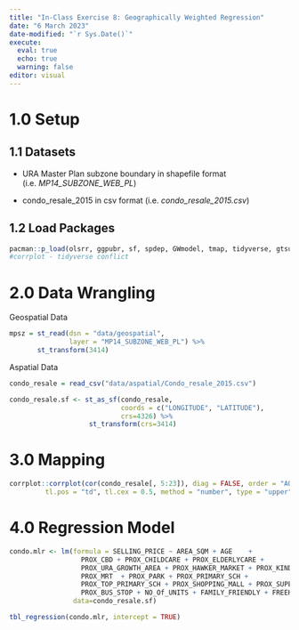 ```yaml
---
title: "In-Class Exercise 8: Geographically Weighted Regression"
date: "6 March 2023"
date-modified: "`r Sys.Date()`"
execute: 
  eval: true
  echo: true
  warning: false
editor: visual
---
```


# 1.0 Setup

## 1.1 Datasets

-   URA Master Plan subzone boundary in shapefile format (i.e. *MP14_SUBZONE_WEB_PL*)

-   condo_resale_2015 in csv format (i.e. *condo_resale_2015.csv*)

## 1.2 Load Packages

```r
pacman::p_load(olsrr, ggpubr, sf, spdep, GWmodel, tmap, tidyverse, gtsummary)
#corrplot - tidyverse conflict
```

# 2.0 Data Wrangling

Geospatial Data

```r
mpsz = st_read(dsn = "data/geospatial", 
               layer = "MP14_SUBZONE_WEB_PL") %>%
       st_transform(3414)
```

Aspatial Data

```r
condo_resale = read_csv("data/aspatial/Condo_resale_2015.csv")

condo_resale.sf <- st_as_sf(condo_resale,
                            coords = c("LONGITUDE", "LATITUDE"),
                            crs=4326) %>%
                    st_transform(crs=3414)
```

# 3.0 Mapping

```r
corrplot::corrplot(cor(condo_resale[, 5:23]), diag = FALSE, order = "AOE",
         tl.pos = "td", tl.cex = 0.5, method = "number", type = "upper")
```

# 4.0 Regression Model

```r
condo.mlr <- lm(formula = SELLING_PRICE ~ AREA_SQM + AGE    + 
                  PROX_CBD + PROX_CHILDCARE + PROX_ELDERLYCARE +
                  PROX_URA_GROWTH_AREA + PROX_HAWKER_MARKET + PROX_KINDERGARTEN + 
                  PROX_MRT  + PROX_PARK + PROX_PRIMARY_SCH + 
                  PROX_TOP_PRIMARY_SCH + PROX_SHOPPING_MALL + PROX_SUPERMARKET + 
                  PROX_BUS_STOP + NO_Of_UNITS + FAMILY_FRIENDLY + FREEHOLD, 
                data=condo_resale.sf)
```

```r
tbl_regression(condo.mlr, intercept = TRUE)
```
